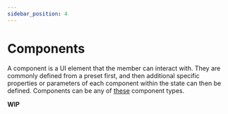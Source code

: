 ```yaml
---
sidebar_position: 4
---
```


# Components
A component is a UI element that the member can interact with. They are commonly defined from a preset first, and then additional specific properties or parameters of each component within the state can then be defined. Components can be any of [these](/docs/category/components) component types.

**WIP**